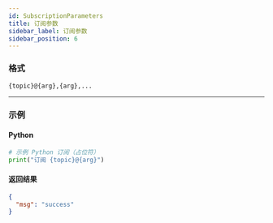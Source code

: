 ```yaml
---
id: SubscriptionParameters
title: 订阅参数
sidebar_label: 订阅参数
sidebar_position: 6
---
```


### 格式

```text
{topic}@{arg},{arg},...
```

---

### 示例

#### Python
```python
# 示例 Python 订阅（占位符）
print("订阅 {topic}@{arg}")
```

#### 返回结果
```json
{
  "msg": "success"
}
